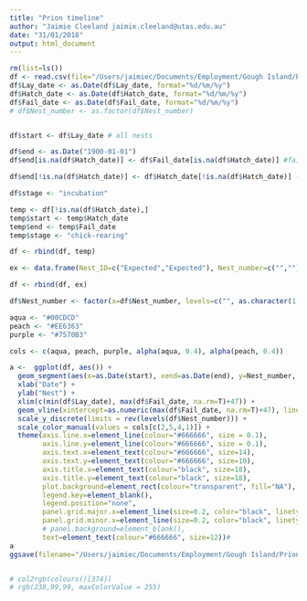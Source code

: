 ```yaml
---
title: "Prion timeline"
author: "Jaimie Cleeland jaimie.cleeland@utas.edu.au"
date: "31/01/2018"
output: html_document
---
```


```r
rm(list=ls())
df <- read.csv(file="/Users/jaimiec/Documents/Employment/Gough Island/Prions/Prions 2017-18.csv", header = T, stringsAsFactors = F)
df$Lay_date <- as.Date(df$Lay_date, format="%d/%m/%y")
df$Hatch_date <- as.Date(df$Hatch_date, format="%d/%m/%y")
df$Fail_date <- as.Date(df$Fail_date, format="%d/%m/%y")
# df$Nest_number <- as.factor(df$Nest_number)


df$start <- df$Lay_date # all nests

df$end <- as.Date("1900-01-01")
df$end[is.na(df$Hatch_date)] <- df$Fail_date[is.na(df$Hatch_date)] #failed eggs

df$end[!is.na(df$Hatch_date)] <- df$Hatch_date[!is.na(df$Hatch_date)] - 1 #hatching

df$stage <- "incubation"

temp <- df[!is.na(df$Hatch_date),]
temp$start <- temp$Hatch_date
temp$end <- temp$Fail_date
temp$stage <- "chick-rearing"

df <- rbind(df, temp)

ex <- data.frame(Nest_ID=c("Expected","Expected"), Nest_number=c("",""), Egg=c(1,1), Hatched=c(1,1), Fledged=c(1,1), Lay_date=c(NA, NA), Hatch_date=c(NA, NA), Fail_date=c(NA, NA), start=as.Date(c("2017-11-24", "2018-01-14")), end=as.Date(c("2018-01-13", "2018-03-16")), stage=c("fincubation", "fchick-rearing"))

df <- rbind(df, ex)

df$Nest_number <- factor(x=df$Nest_number, levels=c("", as.character(1:68)))

```

```r
aqua <- "#00CDCD"
peach <- "#EE6363"
purple <- "#7570B3"

cols <- c(aqua, peach, purple, alpha(aqua, 0.4), alpha(peach, 0.4)) 
```

```r
a <-  ggplot(df, aes()) + 
  geom_segment(aes(x=as.Date(start), xend=as.Date(end), y=Nest_number, yend=Nest_number, colour=factor(stage)), size=4) +
  xlab("Date") +
  ylab("Nest") +
  xlim(c(min(df$Lay_date), max(df$Fail_date, na.rm=T)+47)) +
  geom_vline(xintercept=as.numeric(max(df$Fail_date, na.rm=T)+47), linetype="solid", size=3, colour="#7570B3") +
  scale_y_discrete(limits = rev(levels(df$Nest_number))) +
  scale_color_manual(values = cols[c(2,5,4,1)]) +
  theme(axis.line.x=element_line(colour="#666666", size = 0.1),
        axis.line.y=element_line(colour="#666666", size = 0.1),
        axis.text.x=element_text(colour="#666666", size=14), 
        axis.text.y=element_text(colour="#666666", size=10),
        axis.title.x=element_text(colour="black", size=18), 
        axis.title.y=element_text(colour="black", size=18),
        plot.background=element_rect(colour="transparent", fill="NA"),
        legend.key=element_blank(),
        legend.position="none",
        panel.grid.major.x=element_line(size=0.2, color="black", linetype="dotted"),
        panel.grid.minor.x=element_line(size=0.2, color="black", linetype="dotted"),
        # panel.background=element_blank(),
        text=element_text(colour="#666666", size=12))#
a
ggsave(filename="/Users/jaimiec/Documents/Employment/Gough Island/Prions/PrionBreedingSuccess.png", plot=a, dpi = 300, width = 21, height = 29.7 ,units = "cm")


# col2rgb(colours()[374])
# rgb(238,99,99, maxColorValue = 255)


```
